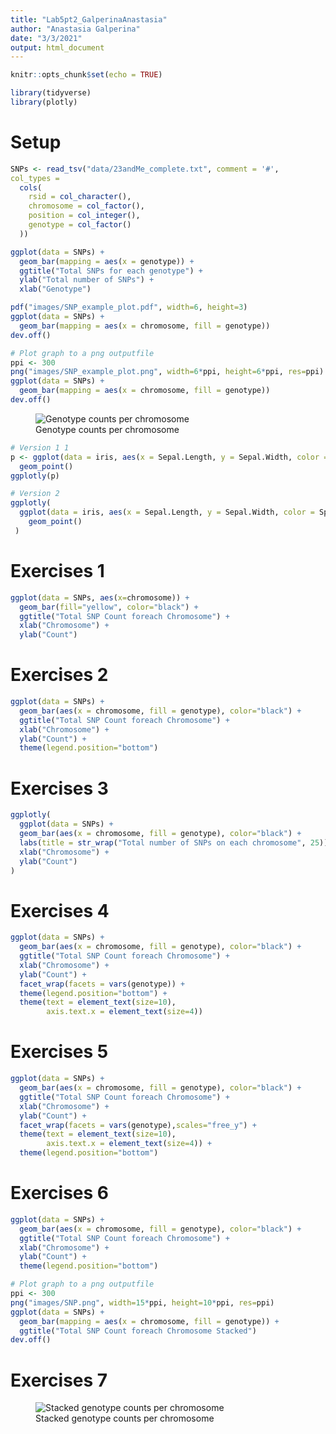 ```yaml
---
title: "Lab5pt2_GalperinaAnastasia"
author: "Anastasia Galperina"
date: "3/3/2021"
output: html_document
---
```


```r
knitr::opts_chunk$set(echo = TRUE)
```

```r
library(tidyverse)
library(plotly)
```

# Setup
```r
SNPs <- read_tsv("data/23andMe_complete.txt", comment = '#',
col_types = 
  cols(
    rsid = col_character(),
    chromosome = col_factor(),
    position = col_integer(),
    genotype = col_factor()
  ))
```

```r
ggplot(data = SNPs) + 
  geom_bar(mapping = aes(x = genotype)) + 
  ggtitle("Total SNPs for each genotype") +
  ylab("Total number of SNPs") +
  xlab("Genotype")

```

```r
pdf("images/SNP_example_plot.pdf", width=6, height=3)
ggplot(data = SNPs) + 
  geom_bar(mapping = aes(x = chromosome, fill = genotype))
dev.off()
```

```r
# Plot graph to a png outputfile
ppi <- 300
png("images/SNP_example_plot.png", width=6*ppi, height=6*ppi, res=ppi)
ggplot(data = SNPs) + 
  geom_bar(mapping = aes(x = chromosome, fill = genotype))
dev.off()
```

![Genotype counts per chromosome](images/SNP_example_plot.png) 

```r
# Version 1 1
p <- ggplot(data = iris, aes(x = Sepal.Length, y = Sepal.Width, color = Species)) + 
  geom_point()
ggplotly(p)
```

```r
# Version 2
ggplotly(
  ggplot(data = iris, aes(x = Sepal.Length, y = Sepal.Width, color = Species)) + 
    geom_point()
 )
```

# Exercises 1
```r
ggplot(data = SNPs, aes(x=chromosome)) + 
  geom_bar(fill="yellow", color="black") +
  ggtitle("Total SNP Count foreach Chromosome") +
  xlab("Chromosome") +
  ylab("Count")
```

# Exercises 2
```r
ggplot(data = SNPs) + 
  geom_bar(aes(x = chromosome, fill = genotype), color="black") +
  ggtitle("Total SNP Count foreach Chromosome") +
  xlab("Chromosome") +
  ylab("Count") +
  theme(legend.position="bottom")
```

# Exercises 3
```r
ggplotly(
  ggplot(data = SNPs) + 
  geom_bar(aes(x = chromosome, fill = genotype), color="black") +
  labs(title = str_wrap("Total number of SNPs on each chromosome", 25)) +
  xlab("Chromosome") +
  ylab("Count")
)
```

# Exercises 4
```r
ggplot(data = SNPs) + 
  geom_bar(aes(x = chromosome, fill = genotype), color="black") +
  ggtitle("Total SNP Count foreach Chromosome") +
  xlab("Chromosome") +
  ylab("Count") +
  facet_wrap(facets = vars(genotype)) +
  theme(legend.position="bottom") +
  theme(text = element_text(size=10),
        axis.text.x = element_text(size=4)) 
```

# Exercises 5
```r
ggplot(data = SNPs) + 
  geom_bar(aes(x = chromosome, fill = genotype), color="black") +
  ggtitle("Total SNP Count foreach Chromosome") +
  xlab("Chromosome") +
  ylab("Count") +
  facet_wrap(facets = vars(genotype),scales="free_y") +
  theme(text = element_text(size=10),
        axis.text.x = element_text(size=4)) +
  theme(legend.position="bottom")
```

# Exercises 6
```r
ggplot(data = SNPs) + 
  geom_bar(aes(x = chromosome, fill = genotype), color="black") +
  ggtitle("Total SNP Count foreach Chromosome") +
  xlab("Chromosome") +
  ylab("Count") +
  theme(legend.position="bottom")
```

```r
# Plot graph to a png outputfile
ppi <- 300
png("images/SNP.png", width=15*ppi, height=10*ppi, res=ppi)
ggplot(data = SNPs) + 
  geom_bar(mapping = aes(x = chromosome, fill = genotype)) + 
  ggtitle("Total SNP Count foreach Chromosome Stacked") 
dev.off()
```

# Exercises 7
![Stacked genotype counts per chromosome](images/SNP.png) 
